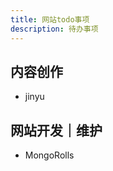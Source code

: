 ```yaml
---
title: 网站todo事项
description: 待办事项
---
```



## 内容创作 <Badge text="todo" variant="caution" />

- jinyu

## 网站开发｜维护 <Badge text="todo" variant="success" />

- MongoRolls
